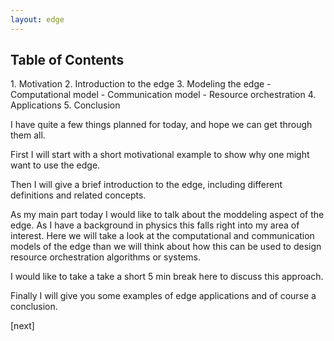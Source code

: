 ```yaml
---
layout: edge
---
```

## Table of Contents

<Params>
1. Motivation
2. Introduction to the edge
3. Modeling the edge
    - Computational model
    - Communication model
    - Resource orchestration
4. Applications
5. Conclusion
</Params>

<Navbar sections={false} />

<Note>

I have quite a few things planned for today, and hope we can get through them
all.

First I will start with a short motivational example to show why one might want
to use the edge.

Then I will give a brief introduction to the edge, including different
definitions and related concepts.

As my main part today I would like to talk about the moddeling aspect of the
edge. As I have a background in physics this falls right into my area of
interest. Here we will take a look at the computational and communication models
of the edge than we will think about how this can be used to design
resource orchestration algorithms or systems.

I would like to take a take a short 5 min break here to discuss this approach.

Finally I will give you some examples of edge applications and of course a conclusion.

[next]

</Note>
